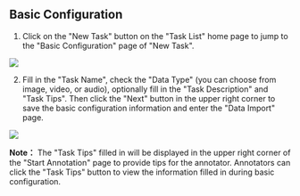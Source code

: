 
## Basic Configuration

1. Click on the "New Task" button on the "Task List" home page to jump to the "Basic Configuration" page of "New Task".

<img src={noTask} />

2. Fill in the "Task Name", check the "Data Type" (you can choose from image, video, or audio), optionally fill in the "Task Description" and "Task Tips". Then click the "Next" button in the upper right corner to save the basic configuration information and enter the "Data Import" page. 

<img src={basicConfig} />

**Note：** The "Task Tips" filled in will be displayed in the upper right corner of the "Start Annotation" page to provide tips for the annotator. Annotators can click the "Task Tips" button to view the information filled in during basic configuration.


